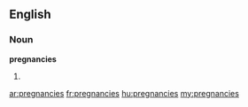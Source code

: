 ==English==

===Noun===
'''pregnancies'''

# {{plural of|[[pregnancy]]}}

[[ar:pregnancies]]
[[fr:pregnancies]]
[[hu:pregnancies]]
[[my:pregnancies]]